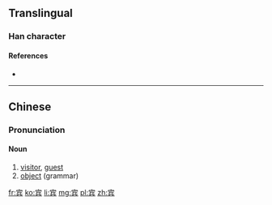 {{also|賓}}
==Translingual==

===Han character===
{{Han char|rn=40|rad=宀|as=07|sn=10|four=|canj=十人一金 (JOMC)|ids=⿱[[宀]][[兵]]}}

====References====
* {{Han ref|kx=0287.101|hdz=20933.070|uh=5BBE|ud=23486}}

----

==Chinese==
{{zh-hanzi-box|宾|[[賓]]}}

===Pronunciation===
{{zh-pron
|m=bīn
|c=ban1
|mc=
|oc=y
|ma=
|cat=n}}

====Noun====
{{zh-noun}}

# [[visitor]], [[guest]]
# [[object]] (grammar)

[[fr:宾]]
[[ko:宾]]
[[li:宾]]
[[mg:宾]]
[[pl:宾]]
[[zh:宾]]